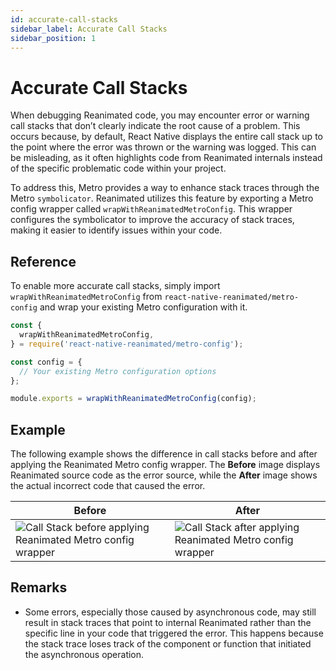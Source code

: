 ```yaml
---
id: accurate-call-stacks
sidebar_label: Accurate Call Stacks
sidebar_position: 1
---
```


# Accurate Call Stacks

When debugging Reanimated code, you may encounter error or warning call stacks that don’t clearly indicate the root cause of a problem. This occurs because, by default, React Native displays the entire call stack up to the point where the error was thrown or the warning was logged. This can be misleading, as it often highlights code from Reanimated internals instead of the specific problematic code within your project.

To address this, Metro provides a way to enhance stack traces through the Metro `symbolicator`. Reanimated utilizes this feature by exporting a Metro config wrapper called `wrapWithReanimatedMetroConfig`. This wrapper configures the symbolicator to improve the accuracy of stack traces, making it easier to identify issues within your code.

## Reference

To enable more accurate call stacks, simply import `wrapWithReanimatedMetroConfig` from `react-native-reanimated/metro-config` and wrap your existing Metro configuration with it.

```js
const {
  wrapWithReanimatedMetroConfig,
} = require('react-native-reanimated/metro-config');

const config = {
  // Your existing Metro configuration options
};

module.exports = wrapWithReanimatedMetroConfig(config);
```

## Example

The following example shows the difference in call stacks before and after applying the Reanimated Metro config wrapper. The **Before** image displays Reanimated source code as the error source, while the **After** image shows the actual incorrect code that caused the error.

| Before                                                                                              | After                                                                                             |
| --------------------------------------------------------------------------------------------------- | ------------------------------------------------------------------------------------------------- |
| ![Call Stack before applying Reanimated Metro config wrapper](/img/debugging/MetroConfigBefore.png) | ![Call Stack after applying Reanimated Metro config wrapper](/img/debugging/MetroConfigAfter.png) |

## Remarks

- Some errors, especially those caused by asynchronous code, may still result in stack traces that point to internal Reanimated rather than the specific line in your code that triggered the error. This happens because the stack trace loses track of the component or function that initiated the asynchronous operation.
